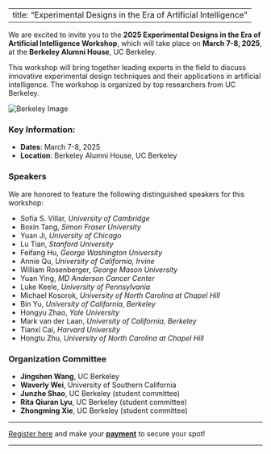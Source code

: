 
---
title: "Experimental Designs in the Era of Artificial Intelligence"
---


We are excited to invite you to the **2025 Experimental Designs in the Era of Artificial Intelligence Workshop**, which will take place on **March 7-8, 2025**, at the **Berkeley Alumni House**, UC Berkeley.

This workshop will bring together leading experts in the field to discuss innovative experimental design techniques and their applications in artificial intelligence. The workshop is organized by top researchers from UC Berkeley.

![Berkeley Image](berkeley_photo_1.png)  <!-- Placeholder for the image -->

### Key Information:
- **Dates**: March 7-8, 2025
- **Location**: Berkeley Alumni House, UC Berkeley

### Speakers
We are honored to feature the following distinguished speakers for this workshop:

- Sofia S. Villar, *University of Cambridge*
- Boxin Tang, *Simon Fraser University*
- Yuan Ji, *University of Chicago*
- Lu Tian, *Stanford University*
- Feifang Hu, *George Washington University*
- Annie Qu, *University of California, Irvine*
- William Rosenberger, *George Mason University*
- Yuan Ying, *MD Anderson Cancer Center*
- Luke Keele, *University of Pennsylvania*
- Michael Kosorok, *University of North Carolina at Chapel Hill*
- Bin Yu, *University of California, Berkeley*
- Hongyu Zhao, *Yale University*
- Mark van der Laan, *University of California, Berkeley*
- Tianxi Cai, *Harvard University*
- Hongtu Zhu, *University of North Carolina at Chapel Hill*


### Organization Committee

- **Jingshen Wang**, UC Berkeley
- **Waverly Wei**, University of Southern California 
- **Junzhe Shao**, UC Berkeley (student committee)
- **Rita Qiuran Lyu**, UC Berkeley (student committee)
- **Zhongming Xie**, UC Berkeley (student committee)



---

[Register here](registration.html) and make your **[payment](#)** to secure your spot!

---
